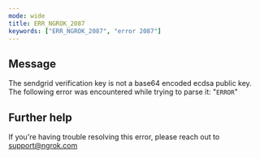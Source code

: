 ```yaml
---
mode: wide
title: ERR_NGROK_2087
keywords: ["ERR_NGROK_2087", "error 2087"]
---
```


## Message

The sendgrid verification key is not a base64 encoded ecdsa public key. The following error was encountered while trying to parse it: "`ERROR`"

## Further help

If you're having trouble resolving this error, please reach out to [support@ngrok.com](mailto:support@ngrok.com?subject=Help%20with%20ERR_NGROK_2087)
